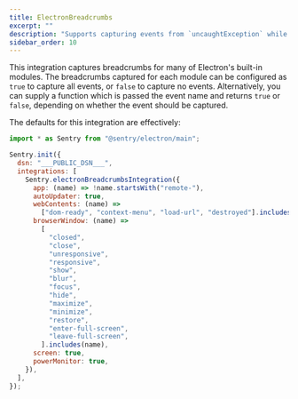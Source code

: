 ```yaml
---
title: ElectronBreadcrumbs
excerpt: ""
description: "Supports capturing events from `uncaughtException` while retaining Electrons default behaviour. (default)"
sidebar_order: 10
---
```


This integration captures breadcrumbs for many of Electron's built-in modules. The breadcrumbs captured for each module can be configured as `true` to capture all events, or `false` to capture no events. Alternatively, you can supply a function which is passed the event name and returns `true` or `false`, depending on whether the event should be captured.

The defaults for this integration are effectively:

<SignInNote />

```javascript
import * as Sentry from "@sentry/electron/main";

Sentry.init({
  dsn: "___PUBLIC_DSN___",
  integrations: [
    Sentry.electronBreadcrumbsIntegration({
      app: (name) => !name.startsWith("remote-"),
      autoUpdater: true,
      webContents: (name) =>
        ["dom-ready", "context-menu", "load-url", "destroyed"].includes(name),
      browserWindow: (name) =>
        [
          "closed",
          "close",
          "unresponsive",
          "responsive",
          "show",
          "blur",
          "focus",
          "hide",
          "maximize",
          "minimize",
          "restore",
          "enter-full-screen",
          "leave-full-screen",
        ].includes(name),
      screen: true,
      powerMonitor: true,
    }),
  ],
});
```
